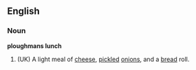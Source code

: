 ==English==
===Noun===
'''ploughmans lunch''' 
# (UK) A light meal of [[cheese]], [[pickled]] [[onions]], and a [[bread]] roll.